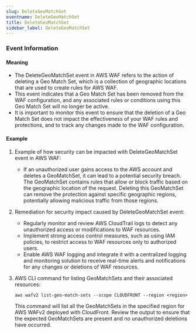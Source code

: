 ```yaml
--- 
slug: DeleteGeoMatchSet
eventname: DeleteGeoMatchSet
title: DeleteGeoMatchSet
sidebar_label: DeleteGeoMatchSet
---
```

                       
### Event Information

#### Meaning

- The DeleteGeoMatchSet event in AWS WAF refers to the action of deleting a Geo Match Set, which is a collection of geographic locations that are used to create rules for AWS WAF.
- This event indicates that a Geo Match Set has been removed from the WAF configuration, and any associated rules or conditions using this Geo Match Set will no longer be active.
- It is important to monitor this event to ensure that the deletion of a Geo Match Set does not impact the effectiveness of your WAF rules and protections, and to track any changes made to the WAF configuration.

#### Example

1. Example of how security can be impacted with DeleteGeoMatchSet event in AWS WAF:
   - If an unauthorized user gains access to the AWS account and deletes a GeoMatchSet, it can lead to a potential security breach. The GeoMatchSet contains rules that allow or block traffic based on the geographic location of the request. Deleting this GeoMatchSet can remove the protection against specific geographic regions, potentially allowing malicious traffic from those regions.

2. Remediation for security impact caused by DeleteGeoMatchSet event:
   - Regularly monitor and review AWS CloudTrail logs to detect any unauthorized access or modifications to WAF resources.
   - Implement strong access control measures, such as using IAM policies, to restrict access to WAF resources only to authorized users.
   - Enable AWS WAF logging and integrate it with a centralized logging and monitoring solution to receive real-time alerts and notifications for any changes or deletions of WAF resources.

3. AWS CLI command for listing GeoMatchSets and their associated resources:
   ```
   aws wafv2 list-geo-match-sets --scope CLOUDFRONT --region <region>
   ```
   This command will list all the GeoMatchSets in the specified region for AWS WAFv2 deployed with CloudFront. Review the output to ensure that the expected GeoMatchSets are present and no unauthorized deletions have occurred.


 